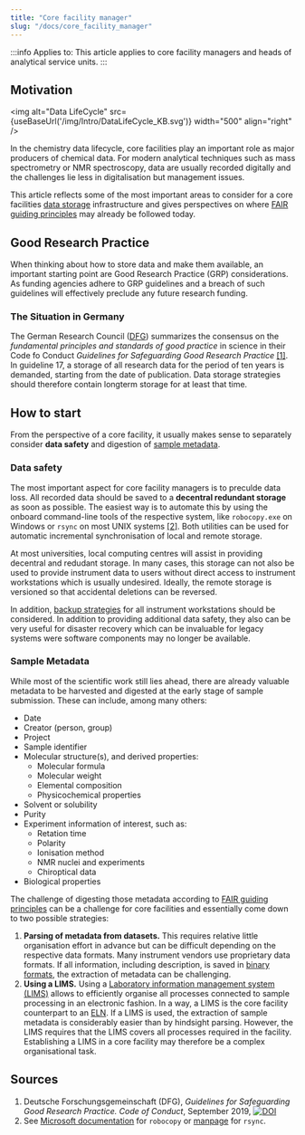 ```yaml
---
title: "Core facility manager"
slug: "/docs/core_facility_manager"
---
```



:::info Applies to:
This article applies to core facility managers and heads of analytical service units.
:::

## Motivation

<img alt="Data LifeCycle" src={useBaseUrl('/img/Intro/DataLifeCycle_KB.svg')} width="500" align="right" />

In the chemistry data lifecycle, core facilities play an important role as major producers of chemical data. For modern analytical techniques such as mass spectrometry or NMR spectroscopy, data are usually recorded digitally and the challenges lie less in digitalisation but management issues.

This article reflects some of the most important areas to consider for a core facilities [data storage](/docs/data/data_storage/) infrastructure and gives perspectives on where [FAIR guiding principles](/docs/topics/fair/) may already be followed today.

## Good Research Practice

When thinking about how to store data and make them available, an important starting point are Good Research Practice (GRP) considerations. As funding agencies adhere to GRP guidelines and a breach of such guidelines will effectively preclude any future research funding.

### The Situation in Germany

The German Research Council ([DFG](https://www.dfg.de)) summarizes the consensus on the *fundamental principles and standards of good practice* in science in their Code fo Conduct *Guidelines for Safeguarding Good Research Practice* [\[1\]](#dfg_code). In guideline 17, a storage of all research data for the period of ten years is demanded, starting from the date of publication. Data storage strategies should therefore contain longterm storage for at least that time.

## How to start

From the perspective of a core facility, it usually makes sense to separately consider **data safety** and digestion of [sample metadata](/docs/topics/metadata/).

### Data safety

The most important aspect for core facility managers is to preculde data loss. All recorded data should be saved to a **decentral redundant storage** as soon as possible. The easiest way is to automate this by using the onboard command-line tools of the respective system, like `robocopy.exe` on Windows or `rsync` on most UNIX systems [\[2\]](#sync). Both utilities can be used for automatic incremental synchronisation of local and remote storage.

At most universities, local computing centres will assist in providing decentral and redudant storage. In many cases, this storage can not also be used to provide instrument data to users without direct access to instrument workstations which is usually undesired. Ideally, the remote storage is versioned so that accidental deletions can be reversed.

In addition, [backup strategies](/docs/data/data_storage/) for all instrument workstations should be considered. In addition to providing additional data safety, they also can be very useful for disaster recovery which can be invaluable for legacy systems were software components may no longer be available.

### Sample Metadata

While most of the scientific work still lies ahead, there are already valuable metadata to be harvested and digested at the early stage of sample submission. These can include, among many others:

- Date
- Creator (person, group)
- Project
- Sample identifier
- Molecular structure(s), and derived properties:
    - Molecular formula
    - Molecular weight
    - Elemental composition
    - Physicochemical properties 
- Solvent or solubility
- Purity
- Experiment information of interest, such as:
    - Retation time
    - Polarity
    - Ionisation method
    - NMR nuclei and experiments
    - Chiroptical data
- Biological properties

The challenge of digesting those metadata according to [FAIR guiding principles](/docs/topics/fair/) can be a challenge for core facilities and essentially come down to two possible strategies:

1. **Parsing of metadata from datasets.** This requires relative little organisation effort in advance but can be difficult depending on the respective data formats. Many instrument vendors use proprietary data formats. If all information, including description, is saved in [binary formats](https://en.wikipedia.org/wiki/Binary_file), the extraction of metadata can be challenging.
1. **Using a LIMS.** Using a [Laboratory information management system (LIMS)](https://en.wikipedia.org/wiki/Laboratory_information_management_system) allows to efficiently organise all processes connected to sample processing in an electronic fashion. In a way, a LIMS is the core facility counterpart to an [ELN](/docs/topics/eln). If a LIMS is used, the extraction of sample metadata is considerably easier than by hindsight parsing. However, the LIMS requires that the LIMS covers all processes required in the facility. Establishing a LIMS in a core facility may therefore be a complex organisational task.

## Sources

1. <a name="dfg_code"></a> Deutsche Forschungsgemeinschaft (DFG), <em>Guidelines for Safeguarding Good Research Practice. Code of Conduct</em>, September 2019, <a href="https://doi.org/10.5281/zenodo.3923602"><img src="https://zenodo.org/badge/DOI/10.5281/zenodo.3923602.svg" alt="DOI" /></a>
2. <a name="sync"></a>See <a href="https://docs.microsoft.com/en-us/windows-server/administration/windows-commands/robocopy" target="_blank">Microsoft documentation</a> for <code>robocopy</code> or <a href="https://linux.die.net/man/1/rsync" target="_blank">manpage</a> for <code>rsync</code>.
